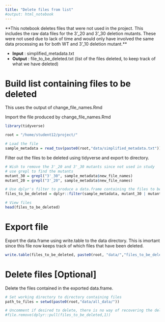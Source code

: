 ```yaml
---
title: "Delete files from list"
#output: html_notebook
---
```

**This notebook deletes files that were not used in the project. This includes the raw data files for the 3'_20 and 3'_30 deletion mutants. These were not used due to lack of time and would only have involved the same data processing as for both WT and 3'_10 deletion mutant.**

* **Input** : simplified_metadata.txt 
* **Output** : file_to_be_deleted.txt (list of the files deleted, to keep track of what we have deleted)

# Build list containing files to be deleted
This uses the output of change_file_names.Rmd

Import the file produced by change_file_names.Rmd
```r
library(tidyverse)

root = "/home/student12/project/"

# Load the file
sample_metadata = read_tsv(paste0(root,"data/simplified_metadata.txt"))

```
Filter out the files to be deleted using tidyverse and export to directory.

```r
# Wish to remove the 3'_20 and 3'_30 mutants since not used in study
# use grepl to find the mutants
mutant_30 = grepl("3'_30", sample_metadata$new_file_names)
mutant_20 = grepl("3'_20", sample_metadata$new_file_names)

# Use dplyr's filter to produce a data.frame containing the files to be deleted
files_to_be_deleted = dplyr::filter(sample_metadata, mutant_30 | mutant_20)

# View files
head(files_to_be_deleted)
```

# Export file
Export the data.frame using write.table to the data directory. This is imortant since this file now keeps track of which files that have been deleted.
```r
write.table(files_to_be_deleted, paste0(root, "data/","files_to_be_deleted.txt"), sep="\t",row.names=FALSE)
```

# Delete files [Optional]
Delete the files contained in the exported data.frame.

```r
# Set working directory to directory containing files
path_to_files = setwd(paste0(root,"data/all_data/"))

# Uncomment if desired to delete, there is no way of recovering the deleted files
#file.remove(dplyr::pull(files_to_be_deleted,1))

```

